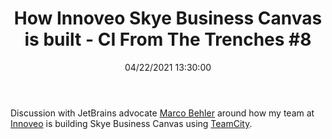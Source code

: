 ﻿---
title: 'How Innoveo Skye Business Canvas is built - CI From The Trenches #8'
permalink: /2021/10/19/how-innoveo-skye-business-canvas-is-built-ci-from-the-trenches-8/
date: 04/22/2021 13:30:00
disqusIdentifier: 20211019013205
tags: [.NET, TeamCity]
video: Xvjiujn08vo
---

Discussion with JetBrains advocate [Marco Behler](https://www.marcobehler.com/) around how my team at [Innoveo](https://innoveo.com/) is building Skye Business Canvas using [TeamCity](https://www.jetbrains.com/teamcity/).

<Plyr video="Xvjiujn08vo" />
